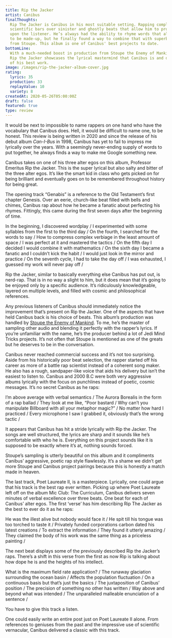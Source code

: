 ```yaml
---
title: Rip the Jacker
artist: Canibus
finalThoughts:
  Rip The Jacker is Canibus in his most suitable setting. Rapping complex,
  scientific bars over sinister and ghostly beats that allow him to project his vision
  upon the listener. He’s always had the ability to rhyme words that almost appear
  to be made-up, but he finally found a way to combine that with superb production
  from Stoupe. This album is one of Canibus' best projects to date.
bottomLine:
  With a much-needed boost in production from Stoupe the Enemy of Mankind,
  Rip the Jacker showcases the lyrical mastermind that Canibus is and delivers some
  of his best work.
image: /images/rip-the-jacker-album-cover.jpg
rating:
  lyrics: 35
  production: 33
  replayValue: 10
  variety: 8
createdAt: 2020-05-26T05:00:00Z
draft: false
featured: true
type: review
---
```


It would be next to impossible to name rappers on one hand who have the vocabulary that Canibus does. Hell, it would be difficult to name one, to be honest. This review is being written in 2020 and since the release of his debut album _Can-I-Bus_ in 1998, Canibus has yet to fail to impress me lyrically over the years. With a seemingly never-ending supply of words to put together, he always finds a way to make me Google something new.

Canibus takes on one of his three alter egos on this album, Professor Emeritus Rip the Jacker. This is the super lyrical but also salty and bitter of the three alter egos. It’s like the smart kid in class who gets picked on for being brilliant and eventually goes on to be remembered throughout history for being great.

The opening track “Genabis” is a reference to the Old Testament’s first chapter Genesis. Over an eerie, church-like beat filled with bells and chimes, Canibus rap about how he became a fanatic about perfecting his rhymes. Fittingly, this came during the first seven days after the beginning of time.

<Quote song="Genibus">
  In the beginning, I discovered wordplay / I experimented with some syllables
  from the first to the third day / On the fourth, I searched for the words to
  say / How to compress complex verbiage in the least amount of space / I was
  perfect at it and mastered the tactics / On the fifth day I decided I would
  combine it with mathematics / On the sixth day I became a fanatic and I
  couldn’t kick the habit / I would just look in the mirror and practice / On
  the seventh cycle, I had to take the day off / I was exhausted, I guessed my
  work will never pay off /
</Quote>

<VideoEmbed src="https://www.youtube.com/embed/PqLGW2aS_sU" />

Rip the Jacker, similar to basically everything else Canibus has put out, is nerd-rap. That is in no way a slight to him, but it does mean that it’s going to be enjoyed only by a specific audience. It’s ridiculously knowledgeable, layered on multiple levels, and filled with cosmic and philosophical references.

Any previous listeners of Canibus should immediately notice the improvement that’s present on Rip the Jacker. One of the aspects that have held Canibus back is his choice of beats. This album’s production was handled by [Stoupe the Enemy of Mankind](https://en.wikipedia.org/wiki/Stoupe_the_Enemy_of_Mankind). To me, he’s the master of sampling other audio and blending it perfectly with the rapper’s lyrics. If you’re unfamiliar with the name, he’s the producer behind a lot of Jedi Mind Tricks projects. It’s not often that Stoupe is mentioned as one of the greats but he deserves to be in the conversation.

Canibus never reached commercial success and it’s not too surprising. Aside from his historically poor beat selection, the rapper started off his career as more of a battle rap scientist instead of a coherent song maker. He also has a rough, sandpaper-like voice that aids his delivery but isn’t the easiest to listen to. Canibus and 2000 B.C were both very aggressive albums lyrically with the focus on punchlines instead of poetic, cosmic messages. It’s no secret Canibus as he raps:

<Quote song="Levitibus">
  I’m above average with verbal semantics / The Aurora Borealis in the form of a
  rap ballad / They look at me like, “Poor bastard / Why can’t you manipulate
  Billboard with all your metaphor magic?” / No matter how hard I practiced /
  Every microphone I saw I grabbed it, obviously that’s the wrong tactic /
</Quote>

It appears that Canibus has hit a stride lyrically with Rip the Jacker. The songs are well structured, the lyrics are sharp and it sounds like he’s comfortable with who he is. Everything on this project sounds like it is supposed to be exactly where it’s at, nothing sounds forced.

Stoupe’s sampling is utterly beautiful on this album and it compliments Canibus’ aggressive, poetic rap style flawlessly. It’s a shame we didn’t get more Stoupe and Canibus project pairings because this is honestly a match made in heaven.

The last track, Poet Laureate II, is a masterpiece. Lyrically, one could argue that his track is the best rap ever written. Picking up where Poet Laureate left off on the album Mic Club: The Curriculum, Canibus delivers seven minutes of verbal excellence over three beats. One beat for each of Canibus’ alter egos. The first ‘verse’ has him describing Rip The Jacker as the best to ever do it as he raps:

<Quote song="Poet Laureate II (beat one)">
  He was the illest alive but nobody would face it / He spit till his tongue was
  too torched to taste it / Privately funded corporations carbon dated his
  latest creations / To extract the information / They found it utterly amazing
  / They claimed the body of his work was the same thing as a priceless painting
  /
</Quote>

The next beat displays some of the previously described Rip the Jacker’s raps. There’s a shift in this verse from the first as now Rip is talking about how dope he is and the heights of his intellect.

<Quote song="Poet Laureate II (beat two)">
  What is the maximum field rate application? / The runaway glaciation
  surrounding the ocean basin / Affects the population fluctuation / On a
  continuous basis but that’s just the basics / The juxtaposition of Canibus’
  position / The precision of something no other has written / Way above and
  beyond what was intended / The unparalleled malleable enunciation of a
  sentence /
</Quote>

You have to give this track a listen.

<VideoEmbed src="https://www.youtube.com/embed/vuXrT03lyGo" />

One could easily write an entire post just on Poet Laureate II alone. From references to geniuses from the past and the impressive use of scientific vernacular, Canibus delivered a classic with this track.

